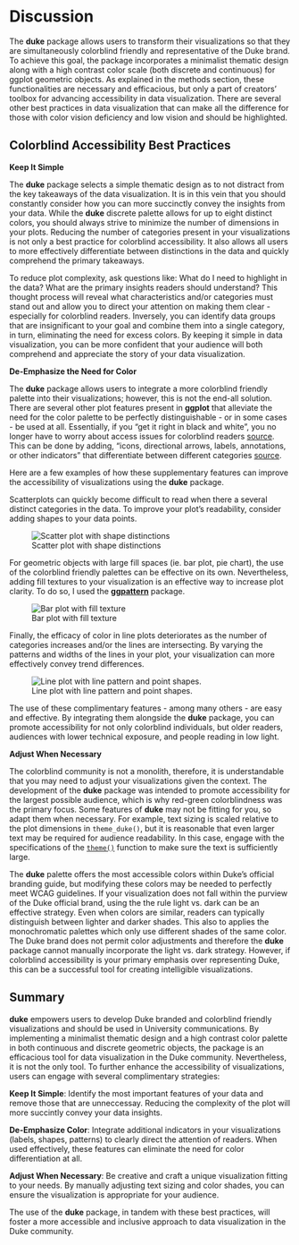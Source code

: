 # Discussion

The **duke** package allows users to transform their visualizations so that they are simultaneously colorblind friendly and representative of the Duke brand. To achieve this goal, the package incorporates a minimalist thematic design along with a high contrast color scale (both discrete and continuous) for ggplot geometric objects. As explained in the methods section, these functionalities are necessary and efficacious, but only a part of creators' toolbox for advancing accessibility in data visualization. There are several other best practices in data visualization that can make all the difference for those with color vision deficiency and low vision and should be highlighted. 

## Colorblind Accessibility Best Practices

**Keep It Simple**

The **duke** package selects a simple thematic design as to not distract from the key takeaways of the data visualization. It is in this vein that you should constantly consider how you can more succinctly convey the insights from your data. While the **duke** discrete palette allows for up to eight distinct colors, you should always strive to minimize the number of dimensions in your plots. Reducing the number of categories present in your visualizations is not only a best practice for colorblind accessibility. It also allows all users to more effectively differentiate between  distinctions in the data and quickly comprehend the primary takeaways. 

To reduce plot complexity, ask questions like: What do I need to highlight in the data? What are the primary insights readers should understand? This thought process will reveal what characteristics and/or categories must stand out and allow you to direct your attention on making them clear - especially for colorblind readers. Inversely, you can identify data groups that are insignificant to your goal and combine them into a single category, in turn, eliminating the need for excess colors. By keeping it simple in data visualization, you can be more confident that your audience will both comprehend and appreciate the story of your data visualization. 

**De-Emphasize the Need for Color**

The **duke** package allows users to integrate a more colorblind friendly palette into their visualizations; however, this is not the end-all solution. There are several other plot features present in **ggplot** that alleviate the need for the color palette to be perfectly distinguishable - or in some cases - be used at all. Essentially, if you "get it right in black and white", you no longer have to worry about access issues for colorblind readers [source](https://blog.datawrapper.de/colorblindness-part2/). This can be done by adding, "icons, directional arrows, labels, annotations, or other indicators" that differentiate between different categories [source](https://www.tableau.com/blog/examining-data-viz-rules-dont-use-red-green-together). 

Here are a few examples of how these supplementary features can improve the accessibility of visualizations using the **duke** package. 

Scatterplots can quickly become difficult to read when there a several distinct categories in the data. To improve your plot's readability, consider adding shapes to your data points.

![Scatter plot with shape distinctions](images/pointshape.png){#fig-pointshape}

For geometric objects with large fill spaces (ie. bar plot, pie chart), the use of the colorblind friendly palettes can be effective on its own. Nevertheless, adding fill textures to your visualization is an effective way to increase plot clarity. To do so, I used the [**ggpattern**](https://github.com/coolbutuseless/ggpattern) package.

![Bar plot with fill texture](images/fillbar.png){#fig-fillbar}

Finally, the efficacy of color in line plots deteriorates as the number of categories increases and/or the lines are intersecting. By varying the patterns and widths of the lines in your plot, your visualization can more effectively convey trend differences. 

![Line plot with line pattern and point shapes.](images/lineplot.png){#fig-lineplot}

The use of these complimentary features - among many others - are easy and effective. By integrating them alongside the **duke** package, you can promote accessibility for not only colorblind individuals, but older readers, audiences with lower technical exposure, and people reading in low light. 

**Adjust When Necessary**

The colorblind community is not a monolith, therefore, it is understandable that you may need to adjust your visualizations given the context. The development of the **duke** package was intended to promote accessibility for the largest possible audience, which is why red-green colorblindness was the primary focus. Some features of **duke** may not be fitting for you, so adapt them when necessary. For example, text sizing is scaled relative to the plot dimensions in `theme_duke()`, but it is reasonable that even larger text may be required for audience readability. In this case, engage with the specifications of the [`theme()`](https://github.com/tidyverse/ggplot2/blob/main/R/theme.R) function to make sure the text is sufficiently large. 

The **duke** palette offers the most accessible colors within Duke's official branding guide, but modifying these colors may be needed to perfectly meet WCAG guidelines. If your visualization does not fall within the purview of the Duke official brand, using the the rule light vs. dark can be an effective strategy. Even when colors are similar, readers can typically distinguish between lighter and darker shades. This also to applies the monochromatic palettes which only use different shades of the same color. The Duke brand does not permit color adjustments and therefore the **duke** package cannot manually incorporate the light vs. dark strategy. However, if colorblind accessibility is your primary emphasis over representing Duke, this can be a successful tool for creating intelligible visualizations.

## Summary

**duke** empowers users to develop Duke branded and colorblind friendly visualizations and should be used in University communications. By implementing a minimalist thematic design and a high contrast color palette in both continuous and discrete geometric objects, the package is an efficacious tool for data visualization in the Duke community. Nevertheless, it is not the only tool. To further enhance the accessibility of visualizations, users can engage with several complimentary strategies:

**Keep It Simple**: Identify the most important features of your data and remove those that are unneccessay. Reducing the complexity of the plot will more succintly convey your data insights.

**De-Emphasize Color**: Integrate additional indicators in your visualizations (labels, shapes, patterns) to clearly direct the attention of readers. When used effectively, these features can eliminate the need for color differentiation at all.

**Adjust When Necessary**: Be creative and craft a unique visualization fitting to your needs. By manually adjusting text sizing and color shades, you can ensure the visualization is appropriate for your audience. 

The use of the **duke** package, in tandem with these best practices, will foster a more accessible and inclusive approach to data visualization in the Duke community.  